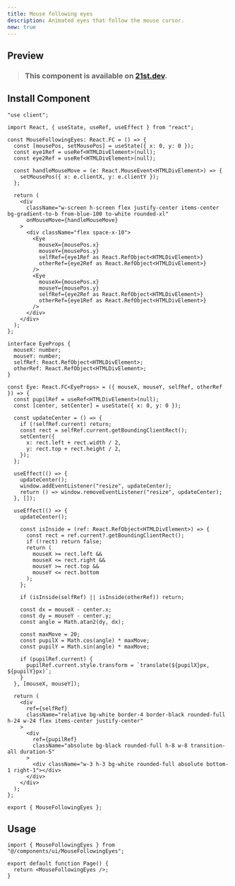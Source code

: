 ```yaml
---
title: Mouse following eyes
description: Animated eyes that follow the mouse cursor.
new: true
---
```



## Preview

<PreviewContainer>
  <MouseFollowingEyes />
</PreviewContainer>

> ### This component is available on [21st.dev](https://tinyurl.com/yfzsyhkk).

## Install Component

```tsx title="MouseFollowingEyes.tsx" tab="Manually"
"use client";

import React, { useState, useRef, useEffect } from "react";

const MouseFollowingEyes: React.FC = () => {
  const [mousePos, setMousePos] = useState({ x: 0, y: 0 });
  const eye1Ref = useRef<HTMLDivElement>(null);
  const eye2Ref = useRef<HTMLDivElement>(null);

  const handleMouseMove = (e: React.MouseEvent<HTMLDivElement>) => {
    setMousePos({ x: e.clientX, y: e.clientY });
  };

  return (
    <div
      className="w-screen h-screen flex justify-center items-center bg-gradient-to-b from-blue-100 to-white rounded-xl"
      onMouseMove={handleMouseMove}
    >
      <div className="flex space-x-10">
        <Eye
          mouseX={mousePos.x}
          mouseY={mousePos.y}
          selfRef={eye1Ref as React.RefObject<HTMLDivElement>}
          otherRef={eye2Ref as React.RefObject<HTMLDivElement>}
        />
        <Eye
          mouseX={mousePos.x}
          mouseY={mousePos.y}
          selfRef={eye2Ref as React.RefObject<HTMLDivElement>}
          otherRef={eye1Ref as React.RefObject<HTMLDivElement>}
        />
      </div>
    </div>
  );
};

interface EyeProps {
  mouseX: number;
  mouseY: number;
  selfRef: React.RefObject<HTMLDivElement>;
  otherRef: React.RefObject<HTMLDivElement>;
}

const Eye: React.FC<EyeProps> = ({ mouseX, mouseY, selfRef, otherRef }) => {
  const pupilRef = useRef<HTMLDivElement>(null);
  const [center, setCenter] = useState({ x: 0, y: 0 });

  const updateCenter = () => {
    if (!selfRef.current) return;
    const rect = selfRef.current.getBoundingClientRect();
    setCenter({
      x: rect.left + rect.width / 2,
      y: rect.top + rect.height / 2,
    });
  };

  useEffect(() => {
    updateCenter();
    window.addEventListener("resize", updateCenter);
    return () => window.removeEventListener("resize", updateCenter);
  }, []);

  useEffect(() => {
    updateCenter();

    const isInside = (ref: React.RefObject<HTMLDivElement>) => {
      const rect = ref.current?.getBoundingClientRect();
      if (!rect) return false;
      return (
        mouseX >= rect.left &&
        mouseX <= rect.right &&
        mouseY >= rect.top &&
        mouseY <= rect.bottom
      );
    };

    if (isInside(selfRef) || isInside(otherRef)) return;

    const dx = mouseX - center.x;
    const dy = mouseY - center.y;
    const angle = Math.atan2(dy, dx);

    const maxMove = 20;
    const pupilX = Math.cos(angle) * maxMove;
    const pupilY = Math.sin(angle) * maxMove;

    if (pupilRef.current) {
      pupilRef.current.style.transform = `translate(${pupilX}px, ${pupilY}px)`;
    }
  }, [mouseX, mouseY]);

  return (
    <div
      ref={selfRef}
      className="relative bg-white border-4 border-black rounded-full h-24 w-24 flex items-center justify-center"
    >
      <div
        ref={pupilRef}
        className="absolute bg-black rounded-full h-8 w-8 transition-all duration-5"
      >
        <div className="w-3 h-3 bg-white rounded-full absolute bottom-1 right-1"></div>
      </div>
    </div>
  );
};

export { MouseFollowingEyes };
```

## Usage

```tsx title="App.tsx"
import { MouseFollowingEyes } from "@/components/ui/MouseFollowingEyes";

export default function Page() {
  return <MouseFollowingEyes />;
}
```
